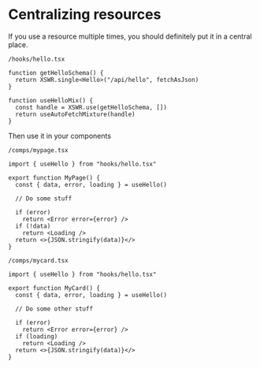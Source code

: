 # Centralizing resources

If you use a resource multiple times, you should definitely put it in a central place.

`/hooks/hello.tsx`

```tsx
function getHelloSchema() {
  return XSWR.single<Hello>("/api/hello", fetchAsJson)
}

function useHelloMix() {
  const handle = XSWR.use(getHelloSchema, [])
  return useAutoFetchMixture(handle)
}
```

Then use it in your components

`/comps/mypage.tsx`

```tsx
import { useHello } from "hooks/hello.tsx"

export function MyPage() {
  const { data, error, loading } = useHello()

  // Do some stuff

  if (error)
    return <Error error={error} />
  if (!data)
    return <Loading />
  return <>{JSON.stringify(data)}</>
}
```

`/comps/mycard.tsx`

```tsx
import { useHello } from "hooks/hello.tsx"

export function MyCard() {
  const { data, error, loading } = useHello()

  // Do some other stuff

  if (error)
    return <Error error={error} />
  if (loading)
    return <Loading />
  return <>{JSON.stringify(data)}</>
}
```

